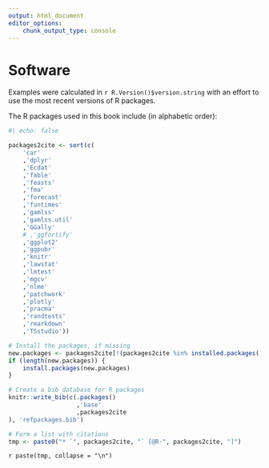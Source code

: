 ```yaml
---
output: html_document
editor_options: 
    chunk_output_type: console
---
```


# Software {.unnumbered}

Examples were calculated in `r R.Version()$version.string` with an effort to use the most recent versions of R packages.

The R packages used in this book include (in alphabetic order):

```r
#| echo: false

packages2cite <- sort(c(
    'car'
    ,'dplyr'
    ,'Ecdat'
    ,'fable'
    ,'feasts'
    ,'fma'
    ,'forecast' 
    ,'funtimes'
    ,'gamlss'
    ,'gamlss.util'
    ,'GGally'
    # ,'ggfortify'
    ,'ggplot2'
    ,'ggpubr'
    ,'knitr'
    ,'lawstat'
    ,'lmtest'
    ,'mgcv'
    ,'nlme'
    ,'patchwork'
    ,'plotly'
    ,'pracma'
    ,'randtests'
    ,'rmarkdown'
    ,'TSstudio'))

# Install the packages, if missing
new.packages <- packages2cite[!(packages2cite %in% installed.packages()[,"Package"])]
if (length(new.packages)) {
    install.packages(new.packages)
}

# Create a bib database for R packages
knitr::write_bib(c(.packages()
                   ,'base'
                   ,packages2cite
), 'refpackages.bib')

# Form a list with citations
tmp <- paste0("* `", packages2cite, "` [@R-", packages2cite, "]")
```

`r paste(tmp, collapse = "\n")`

<!-- # Reg1 -->
<!-- library(tseries) -->
<!-- library(dynlm) -->
<!-- library(urca) -->
<!-- library(dplyr) -->
<!-- library(ecm) -->
